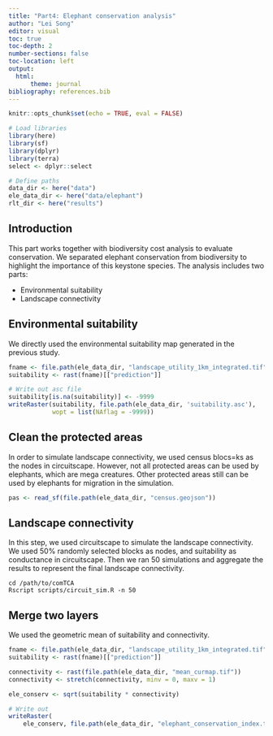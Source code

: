 ```yaml
---
title: "Part4: Elephant conservation analysis"
author: "Lei Song"
editor: visual
toc: true
toc-depth: 2
number-sections: false
toc-location: left
output: 
  html:
      theme: journal
bibliography: references.bib
---
```


```r
knitr::opts_chunk$set(echo = TRUE, eval = FALSE)

# Load libraries
library(here)
library(sf)
library(dplyr)
library(terra)
select <- dplyr::select

# Define paths
data_dir <- here("data")
ele_data_dir <- here("data/elephant")
rlt_dir <- here("results")
```

## Introduction

This part works together with biodiversity cost analysis to evaluate conservation. We separated elephant conservation from biodiversity to highlight the importance of this keystone species. The analysis includes two parts:

-   Environmental suitability
-   Landscape connectivity

## Environmental suitability

We directly used the environmental suitability map generated in the previous study.

```r
fname <- file.path(ele_data_dir, "landscape_utility_1km_integrated.tif")
suitability <- rast(fname)[["prediction"]]

# Write out asc file
suitability[is.na(suitability)] <- -9999
writeRaster(suitability, file.path(ele_data_dir, 'suitability.asc'),
            wopt = list(NAflag = -9999))
```

## Clean the protected areas

In order to simulate landscape connectivity, we used census blocs=ks as the nodes in circuitscape. However, not all protected areas can be used by elephants, which are mega creatures. Other protected areas still can be used by elephants for migration in the simulation.

```r
pas <- read_sf(file.path(ele_data_dir, "census.geojson"))
```

## Landscape connectivity

In this step, we used circuitscape to simulate the landscape connectivity. We used 50% randomly selected blocks as nodes, and suitability as conductance in circuitscape. Then we ran 50 simulations and aggregate the results to represent the final landscape connectivity.

```
cd /path/to/comTCA
Rscript scripts/circuit_sim.R -n 50
```

## Merge two layers

We used the geometric mean of suitability and connectivity.

```r
fname <- file.path(ele_data_dir, "landscape_utility_1km_integrated.tif")
suitability <- rast(fname)[["prediction"]]

connectivity <- rast(file.path(ele_data_dir, "mean_curmap.tif"))
connectivity <- stretch(connectivity, minv = 0, maxv = 1)

ele_conserv <- sqrt(suitability * connectivity)

# Write out
writeRaster(
    ele_conserv, file.path(ele_data_dir, "elephant_conservation_index.tif"))
```
